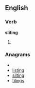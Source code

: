 
==English==

===Verb===
'''sliting'''

# {{present participle of|[[slite]]}}

===Anagrams===
* {{alphagram|giilnst}}
* [[listing#English|listing]]
* [[silting#English|silting]]
* [[tilings#English|tilings]]